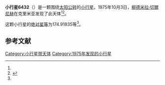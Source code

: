 {{Infobox planet
| bgcolour = #FFFFC0
| name = 6432 Temirkanov
| symbol = 
| image = 
| caption = 
| discovery = yes
| discovery_ref = 
| discoverer = [[柳德米拉·切爾尼赫|柳德米拉·切爾尼赫]]
| discovery_site = [[克里米亚|克里米亚]] 
| discovered = 1975年10月3日
| designations = yes
| mp_name = 
| named_after = 
| alt_names = 1975 TR2/ 1975 VJ10 / 1991 RY5
| mp_category = [[主带小行星|主带小行星]]
| orbit_ref = <ref name="a">[http://ssd.jpl.nasa.gov/sbdb.cgi?sstr=6432 6432 Temirkanov] {{Wayback|url=http://ssd.jpl.nasa.gov/sbdb.cgi?sstr=6432 |date=20140902125813 }}，小行星數據庫瀏覽器（JPL Small-Body Database Browser）－[[美国国家航空航天局|美国国家航空航天局]]喷气推进实验室</ref>
| epoch = 2456400.5 (2013年4月18日更新)
| aphelion = {{convert|3.4327255|AU|km|3|abbr=on|lk=out}}
| perihelion = {{convert|2.7171483|AU|km|3|abbr=on}}
| semimajor = {{convert|3.0749369|AU|km|3|abbr=on}}
| eccentricity = 0.1163564
| period = 1969.485341 [[日|日]]<br />5.39[[儒略年|儒略年]]
| avg_speed = 
| inclination = 4.12472
| asc_node = 132.38637
| mean_anomaly = 
| arg_peri = 174.91835
| satellites = 
| physical_characteristics = yes
| dimensions = 
| mass = 
| density = 
| surface_grav = 
| escape_velocity = 
| sidereal_day = 
| axial_tilt = 
| pole_ecliptic_lat = 
| pole_ecliptic_lon = 
| albedo = 
| temperatures= 
| temp_name1 = 
| mean_temp_1 = 
| max_temp_1 = 
| temp_name2 = 
| max_temp_2 = 
| spectral_type = 
| abs_magnitude = 174.91835
}}

'''小行星6432'''（{{lang-en|6432 Temirkanov}}）是一颗围绕[[太阳|太阳]][[公转|公转]]的[[小行星|小行星]]。1975年10月3日，[[柳德米拉·切爾尼赫|柳德米拉·切爾尼赫]]在克里米亚发现了此天体<ref name="a" /><ref>{{cite news|title=小行星列表|url=http://cfa-www.harvard.edu/iau/lists/NumberedMPs.txt|accessdate=2013-07-08|newspaper=哈佛大学|archive-date=2008-05-17|archive-url=https://web.archive.org/web/20080517010638/http://cfa-www.harvard.edu/iau/lists/NumberedMPs.txt|dead-url=no}}</ref>。

这颗小行星的[[绝对星等|绝对星等]]为174.91835等<ref name="a" />。

==参考文献==
{{reflist}}
{{Minor Planet Number|[[小行星6431|小行星6431]]|[[小行星6433|小行星6433]]}}

{{小天体}}

[[Category:小行星带天体|Category:小行星带天体]]
[[Category:1975年发现的小行星|Category:1975年发现的小行星]]

{{asteroid-stub}}